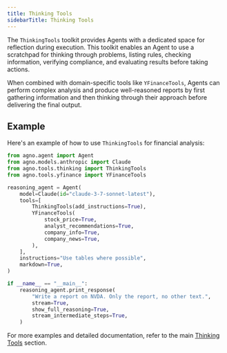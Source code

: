 ```yaml
---
title: Thinking Tools
sidebarTitle: Thinking Tools
---
```


The `ThinkingTools` toolkit provides Agents with a dedicated space for reflection during execution. This toolkit enables an Agent to use a scratchpad for thinking through problems, listing rules, checking information, verifying compliance, and evaluating results before taking actions.

When combined with domain-specific tools like `YFinanceTools`, Agents can perform complex analysis and produce well-reasoned reports by first gathering information and then thinking through their approach before delivering the final output.


## Example

Here's an example of how to use `ThinkingTools` for financial analysis:

```python claude_thinking_tools.py
from agno.agent import Agent
from agno.models.anthropic import Claude
from agno.tools.thinking import ThinkingTools
from agno.tools.yfinance import YFinanceTools

reasoning_agent = Agent(
    model=Claude(id="claude-3-7-sonnet-latest"),
    tools=[
        ThinkingTools(add_instructions=True),
        YFinanceTools(
            stock_price=True,
            analyst_recommendations=True,
            company_info=True,
            company_news=True,
        ),
    ],
    instructions="Use tables where possible",
    markdown=True,
)

if __name__ == "__main__":
    reasoning_agent.print_response(
        "Write a report on NVDA. Only the report, no other text.",
        stream=True,
        show_full_reasoning=True,
        stream_intermediate_steps=True,
    )
```

For more examples and detailed documentation, refer to the main [Thinking Tools](/cookbook/reasoning/tools/claude_thinking_tools.py) section.
